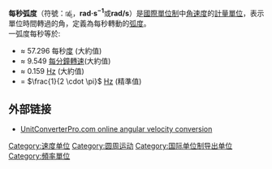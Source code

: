 '''每秒弧度'''（符號：㎮，'''rad·s<sup>−1</sup>'''或'''rad/s'''）是[[國際單位制|國際單位制]]中[[角速度|角速度]]的[[計量單位|計量單位]]，表示單位時間轉過的角，定義為每秒轉動的[[弧度|弧度]]。<br>一弧度每秒等於:
*≈ 57.296 每秒[[角度|度]] (大約值)
*≈ 9.549 [[每分鐘轉速|每分鐘轉速]](大約值)
*≈ 0.159 [[赫茲|Hz]] (大約值)
*= <math>\frac{1}{2 \cdot \pi}</math> [[赫茲|Hz]] (精準值)

==外部链接==
*[http://online.unitconverterpro.com/unit-conversion/convert-alpha/velocity---angular.html UnitConverterPro.com online angular velocity conversion] {{Wayback|url=http://online.unitconverterpro.com/unit-conversion/convert-alpha/velocity---angular.html |date=20130304231812 }}
{{经典力学国际单位}}
[[Category:速度单位|Category:速度单位]]
[[Category:圆周运动|Category:圆周运动]]
[[Category:国际单位制导出单位|Category:国际单位制导出单位]]
[[Category:頻率單位|Category:頻率單位]]